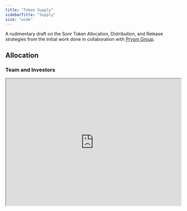 ```yaml
---
title: "Token Supply"
sidebarTitle: "Supply"
size: "wide"
---
```


A rudimentary draft on the Sonr Token Allocation, Distribution, and Release strategies from the initial work done in collaboration with [Prysm Group](https://prysmgroup.io).

## Allocation

### Team and Investors

<iframe
  width="550"
  height="400"
  src="https://docs.google.com/spreadsheets/d/e/2PACX-1vT6KhgJ8FmD1jEqRdxEM3YWR91uXqqqfCJbGSBSbtFO1ikXHc814ZE9NWneZSW7DGOG0KV0aPvzf2rr/pubchart?oid=635334330&format=interactive"
/>

The initial pool of tokens to be distributed to the team and investors is 250,000,000 SNR. This pool will be distributed as follows:

| Segment Distribution | Allocation | Tokens ($SNR) | Distribution at Launch | Periodic Distribution | Distribution Lock-Up Months | Vesting Months |
| -------------------- | ---------- | ------------- | ---------------------- | --------------------- | --------------------------- | -------------- |
| Community            | 50.00%     | 250,000,000   | See Below              | See Below             | See Below                   | See Below      |
| Core Team            | 25.00%     | 125,000,000   | 0                      | 125,000,000           | 24                          | 48             |
| P1 Sale              | 16.00%     | 80,000,000    | 0                      | 80,000,000            | 12                          | 24             |
| P2 Sale              | 9.00%      | 45,000,000    | 0                      | 45,000,000            | 24                          | 24             |
| Total                | 100.00%    | 500,000,000   | 0                      | 500,000,000           | –                           | –              |

---

## Distribution

### Community Segment Schedule

<iframe
  width="550"
  height="400"
  src="https://docs.google.com/spreadsheets/d/e/2PACX-1vS-AeBTRIpc93UuSbK6Xk0nSmDgVtSrrjef31F1qFnRM_SXkpi_7Y6RIfjG6mWb88ILMNyXKCuI5jRS/pubchart?oid=825306865&format=interactive"
/>

After launch the community portion of the token distribution will be distributed as follows:

| Segment Portion               | Allocation | Tokens (SNR) | Amount at Launch | Start Date | Initial Size | Growth Rate (YTD) | SNR Remaining |
| ----------------------------- | ---------- | ------------ | ---------------- | ---------- | ------------ | ----------------- | ------------- |
| Validator Node Subsidies      | 20.00%     | 50,000,000   | 0                | 6/1/2024   | 500,000      | -20%              | 25,312,509    |
| Ecosystem Grants              | 40.00%     | 100,000,000  | 0                | 3/1/2023   | 100,000      | 30%               | 30,298,537    |
| Highway Node Subsidies        | 4.00%      | 10,000,000   | 0                | 1/1/2024   | 150,000      | -20%              | 2,465,294     |
| Governance Proposal Subsidies | 6.00%      | 15,000,000   | 0                | 6/1/2024   | 100,000      | 0%                | 4,700,000     |
| Governance Voting Subsidies   | 6.00%      | 15,000,000   | 0                | 6/1/2024   | 100,000      | 0%                | 4,700,000     |
| Airdrops                      | 0.80%      | 2,000,000    | 500,000          | -          | -            | -                 | 1,500,000     |
| Reserve                       | 23.20%     | 58,000,000   | 0                | N/A        | N/A          | N/A               | N/A           |
| Total                         | 100.00%    | 250,000,000  | 500,000          | -          | -            | –                 | 68,976,340    |
